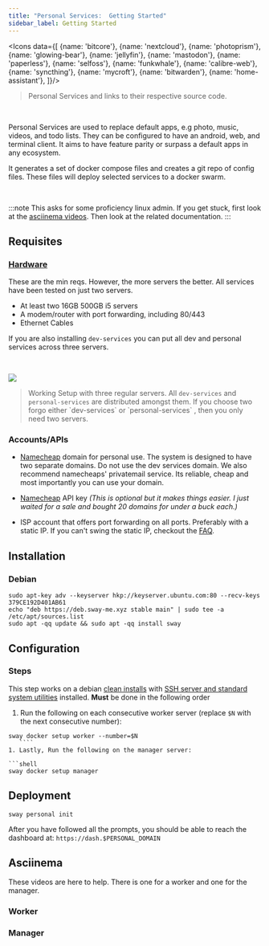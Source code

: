 ```yaml
---
title: "Personal Services:  Getting Started"
sidebar_label: Getting Started
---
```




<!-- TODO: Fix data-->
<Icons
    data={[
    {name: 'bitcore'},
    {name: 'nextcloud'},
    {name: 'photoprism'},
    {name: 'glowing-bear'},
    {name: 'jellyfin'},
    {name: 'mastodon'},
    {name: 'paperless'},
    {name: 'selfoss'},
    {name: 'funkwhale'},
    {name: 'calibre-web'},
    {name: 'syncthing'},
    {name: 'mycroft'},
    {name: 'bitwarden'},
    {name: 'home-assistant'},
]}/>


<blockquote style={{fontSize:12}}>
    Personal Services and links to their respective source code.
</blockquote>

<br/>

Personal Services are used to replace default apps, e.g photo, music, videos, and todo lists. They can be configured to have an android, web, and terminal client.  It aims to have feature parity or surpass a default apps in any ecosystem.

It generates a set of docker compose files and creates a git repo of config files. These files will deploy selected services to a docker swarm.

<br/>


:::note
This asks for some proficiency linux admin. If you get stuck, first look at the [asciinema videos](#asciinema). Then look at the related documentation.
:::

## Requisites
### [Hardware](recommended-hardware.mdx)
These are the min reqs. However, the more servers the better. All services have been tested on just two servers.

- At least two 16GB 500GB i5 servers
- A modem/router with port forwarding, including 80/443
- Ethernet Cables

If you are also installing `dev-services` you can put all dev and personal services across three servers.

<br/>

![](../../static/img/dev-services-minimal.jpg)

<blockquote style={{fontSize: 14}}>
    Working Setup with three regular servers. All <code>dev-services</code> and <code>personal-services</code> are distributed amongst them. If you choose two forgo either `dev-services` or `personal-services` , then you only need two servers.
</blockquote>


### Accounts/APIs
- [Namecheap](https://namecheap.com) domain for personal use. The system is designed to have two separate domains. Do not use the dev services domain. We also recommend namecheaps' privatemail service. Its reliable, cheap and most importantly you can use your domain.

- [Namecheap](https://www.namecheap.com/support/knowledgebase/article.aspx/9739/63/api-faq) API key *(This is optional but it makes things easier. I just waited for a sale and bought 20 domains for under a buck each.)*

- ISP account that offers port forwarding on all ports. Preferably with a static IP. If you can't swing the static IP, checkout the [FAQ](../FAQ).


## Installation

### Debian
```shell
sudo apt-key adv --keyserver hkp://keyserver.ubuntu.com:80 --recv-keys 379CE192D401AB61
echo "deb https://deb.sway-me.xyz stable main" | sudo tee -a /etc/apt/sources.list
sudo apt -qq update && sudo apt -qq install sway
```


## Configuration
### Steps
This step works on a debian [clean installs](https://www.howtoforge.com/tutorial/debian-minimal-server) with [SSH server and standard system utilities](https://www.howtoforge.com/images/debian_buster_minimal_server/big/debian-10-server-33.png) installed. **Must** be done in the  following order

1. Run the following on each consecutive worker server (replace `$N` with the next consecutive number):

 ```shell
 sway docker setup worker --number=$N
    ````
1. Lastly, Run the following on the manager server:

 ```shell
 sway docker setup manager
 ````


## Deployment

```shell
sway personal init
```
After you have followed all the prompts, you should be able to reach the dashboard at: `https://dash.$PERSONAL_DOMAIN`

## Asciinema
These videos are here to help. There is one for a worker and one for the manager.
### Worker
### Manager

